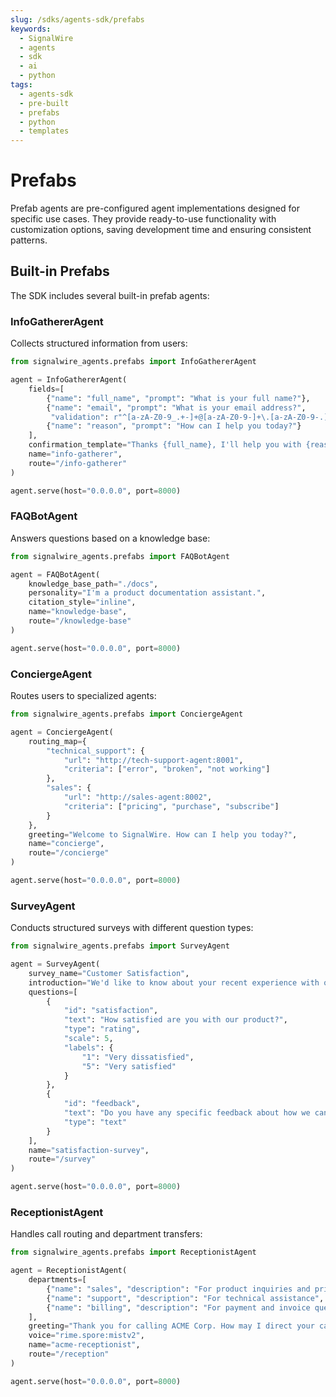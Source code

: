 ```yaml
---
slug: /sdks/agents-sdk/prefabs
keywords:
  - SignalWire
  - agents
  - sdk
  - ai
  - python
tags:
  - agents-sdk
  - pre-built
  - prefabs
  - python
  - templates
---
```


# Prefabs

Prefab agents are pre-configured agent implementations designed for specific use cases. They provide ready-to-use functionality with customization options, saving development time and ensuring consistent patterns.

## Built-in Prefabs

The SDK includes several built-in prefab agents:

### InfoGathererAgent

Collects structured information from users:

```python
from signalwire_agents.prefabs import InfoGathererAgent

agent = InfoGathererAgent(
    fields=[
        {"name": "full_name", "prompt": "What is your full name?"},
        {"name": "email", "prompt": "What is your email address?", 
         "validation": r"^[a-zA-Z0-9_.+-]+@[a-zA-Z0-9-]+\.[a-zA-Z0-9-.]+$"},
        {"name": "reason", "prompt": "How can I help you today?"}
    ],
    confirmation_template="Thanks {full_name}, I'll help you with {reason}. I'll send a confirmation to {email}.",
    name="info-gatherer",
    route="/info-gatherer"
)

agent.serve(host="0.0.0.0", port=8000)
```

### FAQBotAgent

Answers questions based on a knowledge base:

```python
from signalwire_agents.prefabs import FAQBotAgent

agent = FAQBotAgent(
    knowledge_base_path="./docs",
    personality="I'm a product documentation assistant.",
    citation_style="inline",
    name="knowledge-base",
    route="/knowledge-base"
)

agent.serve(host="0.0.0.0", port=8000)
```

### ConciergeAgent

Routes users to specialized agents:

```python
from signalwire_agents.prefabs import ConciergeAgent

agent = ConciergeAgent(
    routing_map={
        "technical_support": {
            "url": "http://tech-support-agent:8001",
            "criteria": ["error", "broken", "not working"]
        },
        "sales": {
            "url": "http://sales-agent:8002",
            "criteria": ["pricing", "purchase", "subscribe"]
        }
    },
    greeting="Welcome to SignalWire. How can I help you today?",
    name="concierge",
    route="/concierge"
)

agent.serve(host="0.0.0.0", port=8000)
```

### SurveyAgent

Conducts structured surveys with different question types:

```python
from signalwire_agents.prefabs import SurveyAgent

agent = SurveyAgent(
    survey_name="Customer Satisfaction",
    introduction="We'd like to know about your recent experience with our product.",
    questions=[
        {
            "id": "satisfaction",
            "text": "How satisfied are you with our product?",
            "type": "rating",
            "scale": 5,
            "labels": {
                "1": "Very dissatisfied",
                "5": "Very satisfied"
            }
        },
        {
            "id": "feedback",
            "text": "Do you have any specific feedback about how we can improve?",
            "type": "text"
        }
    ],
    name="satisfaction-survey",
    route="/survey"
)

agent.serve(host="0.0.0.0", port=8000)
```

### ReceptionistAgent

Handles call routing and department transfers:

```python
from signalwire_agents.prefabs import ReceptionistAgent

agent = ReceptionistAgent(
    departments=[
        {"name": "sales", "description": "For product inquiries and pricing", "number": "+15551235555"},
        {"name": "support", "description": "For technical assistance", "number": "+15551236666"},
        {"name": "billing", "description": "For payment and invoice questions", "number": "+15551237777"}
    ],
    greeting="Thank you for calling ACME Corp. How may I direct your call?",
    voice="rime.spore:mistv2",
    name="acme-receptionist",
    route="/reception"
)

agent.serve(host="0.0.0.0", port=8000)
```
